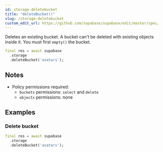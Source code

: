 ```yaml
---
id: storage-deletebucket
title: "deleteBucket()"
slug: /storage-deletebucket
custom_edit_url: https://github.com/supabase/supabase/edit/master/spec/supabase_dart_v0.yml
---
```


Deletes an existing bucket. A bucket can't be deleted with existing objects inside it. You must first `empty()` the bucket.


```dart
final res = await supabase
  .storage
  .deleteBucket('avatars');
```






## Notes

- Policy permissions required:
  - `buckets` permissions: `select` and `delete`
  - `objects` permissions: none










## Examples

### Delete bucket



```dart
final res = await supabase
  .storage
  .deleteBucket('avatars');
```